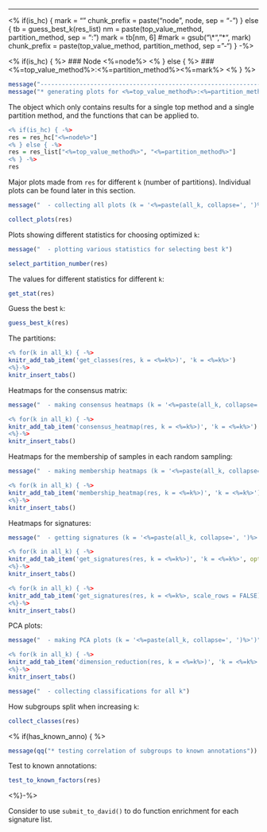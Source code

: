 
---------------------------------------------------

<% 
if(is_hc) {
	mark = ""
	chunk_prefix = paste("node", node, sep = "-")
} else {
	tb = guess_best_k(res_list)
	nm = paste(top_value_method, partition_method, sep = ":")
	mark = tb[nm, 6]
	#mark = gsub("\\*", "&#42;", mark)
	chunk_prefix = paste(top_value_method, partition_method, sep = "-")
} -%>

<% if(is_hc) { %>
### Node <%=node%>
<% } else { %>
### <%=top_value_method%>:<%=partition_method%><%=mark%>
<% } %>

```r
message("-----------------------------------------------------------------")
message("* generating plots for <%=top_value_method%>:<%=partition_method%> (<%=i_section%>/<%=n_section%>)")
```

The object which only contains results for a single top method and a single partition method,
and the functions that can be applied to.

```r
<% if(is_hc) { -%>
res = res_hc["<%=node%>"]
<% } else { -%>
res = res_list["<%=top_value_method%>", "<%=partition_method%>"]
<% } -%>
res
```

Major plots made from `res` for different `k` (number of partitions). Individual plots can be found
later in this section.

```r
message("  - collecting all plots (k = '<%=paste(all_k, collapse=', ')%>')")
```

```r
collect_plots(res)
```

Plots showing different statistics for choosing optimized `k`:

```r
message("  - plotting various statistics for selecting best k")
```

```r
select_partition_number(res)
```

The values for different statistics for different `k`:

```r
get_stat(res)
```

Guess the best `k`:

```r
guess_best_k(res)
```

The partitions:

```r
<% for(k in all_k) { -%>
knitr_add_tab_item('get_classes(res, k = <%=k%>)', 'k = <%=k%>')
<%}-%>
knitr_insert_tabs()
```

Heatmaps for the consensus matrix:

```r
message("  - making consensus heatmaps (k = '<%=paste(all_k, collapse=', ')%>')")
```


```r
<% for(k in all_k) { -%>
knitr_add_tab_item('consensus_heatmap(res, k = <%=k%>)', 'k = <%=k%>')
<%}-%>
knitr_insert_tabs()
```

Heatmaps for the membership of samples in each random sampling:

```r
message("  - making membership heatmaps (k = '<%=paste(all_k, collapse=', ')%>')")
```

```r
<% for(k in all_k) { -%>
knitr_add_tab_item('membership_heatmap(res, k = <%=k%>)', 'k = <%=k%>')
<%}-%>
knitr_insert_tabs()
```

Heatmaps for signatures:

```r
message("  - getting signatures (k = '<%=paste(all_k, collapse=', ')%>')")
```

```r
<% for(k in all_k) { -%>
knitr_add_tab_item('get_signatures(res, k = <%=k%>)', 'k = <%=k%>', opt = 'results = "hide"')
<%}-%>
knitr_insert_tabs()
```

```r
<% for(k in all_k) { -%>
knitr_add_tab_item('get_signatures(res, k = <%=k%>, scale_rows = FALSE)', 'k = <%=k%>', opt = 'results = "hide"')
<%}-%>
knitr_insert_tabs()
```

PCA plots:

```r
message("  - making PCA plots (k = '<%=paste(all_k, collapse=', ')%>')")
```

```r
<% for(k in all_k) { -%>
knitr_add_tab_item('dimension_reduction(res, k = <%=k%>)', 'k = <%=k%>')
<%}-%>
knitr_insert_tabs()
```

```r
message("  - collecting classifications for all k")
```

How subgroups split when increasing `k`:

```r
collect_classes(res)
```

<% if(has_known_anno) { %>

```r
message(qq("* testing correlation of subgroups to known annotations"))
```
	
Test to known annotations:

```r
test_to_known_factors(res)
```

<%}-%>


Consider to use `submit_to_david()` to do function enrichment for each signature list.
